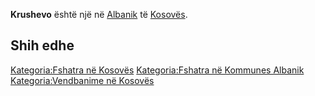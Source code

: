 {{Fshat në 
 | Emri                = Krushevo
 | EmriAlt                = 
 | NAME_SHORT_FORM=      
 | NAME_GENERIC=      
 | NAME_SORT_NAME_RO=      KRUSHEVO
 | FULL_NAME_RO = Krushevo
 | FULL_NAME_ND_RO=Krushevo
 | SORT_NAME_RG=KRUSHEVO
 | FULL_NAME_RG=Krushevo
 | FULL_NAME_ND_RG=Krushevo
 | SRP_NAME_SHORT_FORM=      
 | SRP_NAME_GENERIC=      
 | SRP_NAME_SORT_NAME_RO=      
 | SRP_FULL_NAME_RO = 
 | SRP_FULL_NAME_ND_RO=
 | SRP_SORT_NAME_RG=
 | SRP_FULL_NAME_RG=
 | SRP_FULL_NAME_ND_RG=
 | Emri (Rasa dhanore) = 
 | Figura              = 
 | Shteti              = Kosovo
 | Komuna              = Albanik
 | Kodi postar         = 
 | Sipërfaqja          = 

 | Popullsia           = 

 | Regj. i popullsisë  = 
 | Dend. e popullsisë  = 
 | Faqja zyrtare       = 
 <!--- Koordinatat ----> 
 | Gjerësia            = 42.639444
 | Gjatësia            = 20.563889
 | Lartësia            = 
}}
'''Krushevo''' është një [[]] në [[Albanik]] të [[Kosovës]].

<!-- == Gjeografia == -->
<!-- == Historia == -->
<!-- == Demografia == -->
== Shih edhe ==
{{Komuna Albanik}}
{{Kosovo-Administrata-Cung}}

[[Kategoria:Fshatra në Kosovës]]
[[Kategoria:Fshatra në Kommunes Albanik]]
[[Kategoria:Vendbanime në Kosovës]]